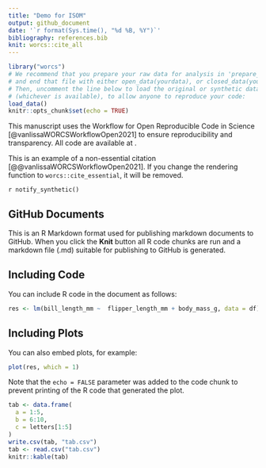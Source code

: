 ```yaml
---
title: "Demo for ISOM"
output: github_document
date: '`r format(Sys.time(), "%d %B, %Y")`'
bibliography: references.bib
knit: worcs::cite_all
---
```


```r
library("worcs")
# We recommend that you prepare your raw data for analysis in 'prepare_data.R',
# and end that file with either open_data(yourdata), or closed_data(yourdata).
# Then, uncomment the line below to load the original or synthetic data
# (whichever is available), to allow anyone to reproduce your code:
load_data()
knitr::opts_chunk$set(echo = TRUE)
```

This manuscript uses the Workflow for Open Reproducible Code in Science [@vanlissaWORCSWorkflowOpen2021] to ensure reproducibility and transparency. All code <!--and data--> are available at <isom>.

This is an example of a non-essential citation [@@vanlissaWORCSWorkflowOpen2021]. If you change the rendering function to `worcs::cite_essential`, it will be removed.

<!--The function below inserts a notification if the manuscript is knit using synthetic data. Make sure to insert it after load_data().-->
`r notify_synthetic()`

## GitHub Documents

This is an R Markdown format used for publishing markdown documents to GitHub. When you click the **Knit** button all R code chunks are run and a markdown file (.md) suitable for publishing to GitHub is generated.

## Including Code

You can include R code in the document as follows:

```r
res <- lm(bill_length_mm ~  flipper_length_mm + body_mass_g, data = df)
```

## Including Plots

You can also embed plots, for example:

```r
plot(res, which = 1)
```

Note that the `echo = FALSE` parameter was added to the code chunk to prevent printing of the R code that generated the plot.

```r
tab <- data.frame(
  a = 1:5,
  b = 6:10,
  c = letters[1:5]
)
write.csv(tab, "tab.csv")
tab <- read.csv("tab.csv")
knitr::kable(tab)
```
